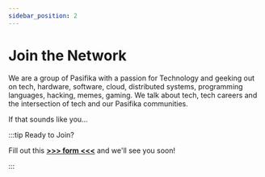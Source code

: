 ```yaml
---
sidebar_position: 2
---
```


# Join the Network

We are a group of Pasifika with a passion for Technology and geeking out on tech, hardware, software, cloud, distributed systems, programming languages, hacking, memes, gaming. We talk about tech, tech careers and the intersection of tech and our Pasifika communities.

If that sounds like you...

:::tip Ready to Join?

Fill out this **[>>> form <<<](https://forms.gle/9oMxEVksi4nURkzv8)** and we'll see you soon!

:::

